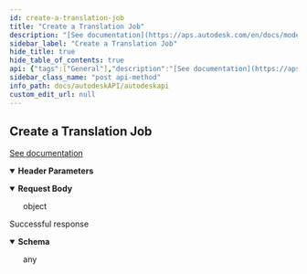 ```yaml
---
id: create-a-translation-job
title: "Create a Translation Job"
description: "[See documentation](https://aps.autodesk.com/en/docs/model-derivative/v2/reference/http/job-POST/)"
sidebar_label: "Create a Translation Job"
hide_title: true
hide_table_of_contents: true
api: {"tags":["General"],"description":"[See documentation](https://aps.autodesk.com/en/docs/model-derivative/v2/reference/http/job-POST/)","requestBody":{"content":{"application/json":{"schema":{"type":"object","example":{"input":{"urn":"{{t1_ossEncodedSourceFileURN}}"},"output":{"destination":{"region":"us"},"formats":[{"type":"obj"}]}}}}}},"parameters":[{"name":"Content-Type","in":"header","schema":{"type":"string"},"example":"application/json"},{"name":"Authorization","in":"header","schema":{"type":"string"},"example":"Bearer {{access_token}}"},{"name":"x-ads-force-all","in":"header","schema":{"type":"boolean"},"example":"true"}],"responses":{"200":{"description":"Successful response","content":{"application/json":{}}}},"method":"post","path":"/modelderivative/v2/designdata/job","servers":[{"url":"https://developer.api.autodesk.com"},{"url":"http://{{contentuploadsignedurl}}"}],"jsonRequestBodyExample":{"input":{"urn":"{{t1_ossEncodedSourceFileURN}}"},"output":{"destination":{"region":"us"},"formats":[{"type":"obj"}]}},"info":{"title":"autodeskAPI","version":"1.0.0"},"postman":{"name":"Create a Translation Job","description":{"content":"[See documentation](https://aps.autodesk.com/en/docs/model-derivative/v2/reference/http/job-POST/)","type":"text/plain"},"url":{"path":["modelderivative","v2","designdata","job"],"host":["{{baseUrl}}"],"query":[],"variable":[]},"header":[{"disabled":false,"description":{"content":"","type":"text/plain"},"key":"x-ads-force-all","value":""},{"key":"Content-Type","value":"application/json"},{"key":"Accept","value":"application/json"}],"method":"POST","body":{"mode":"raw","raw":"\"\"","options":{"raw":{"language":"json"}}}}}
sidebar_class_name: "post api-method"
info_path: docs/autodeskAPI/autodeskapi
custom_edit_url: null
---
```



## Create a Translation Job



[See documentation](https://aps.autodesk.com/en/docs/model-derivative/v2/reference/http/job-POST/)

<details style={{"marginBottom":"1rem"}} data-collapsed={false} open={true}><summary style={{}}><strong>Header Parameters</strong></summary><div><ul><ParamsItem className={"paramsItem"} param={{"name":"Content-Type","in":"header","schema":{"type":"string"},"example":"application/json"}}></ParamsItem><ParamsItem className={"paramsItem"} param={{"name":"Authorization","in":"header","schema":{"type":"string"},"example":"Bearer {{access_token}}"}}></ParamsItem><ParamsItem className={"paramsItem"} param={{"name":"x-ads-force-all","in":"header","schema":{"type":"boolean"},"example":"true"}}></ParamsItem></ul></div></details><MimeTabs><TabItem label={"application/json"} value={"application/json-schema"}><details style={{}} data-collapsed={false} open={true}><summary style={{"textAlign":"left"}}><strong>Request Body</strong></summary><div style={{"textAlign":"left","marginLeft":"1rem"}}></div><ul style={{"marginLeft":"1rem"}}><div style={{"marginTop":".5rem","marginBottom":".5rem","marginLeft":"1rem"}}>

object

</div></ul></details></TabItem></MimeTabs><div><ApiTabs><TabItem label={"200"} value={"200"}><div>

Successful response

</div><div><MimeTabs schemaType={"response"}><TabItem label={"application/json"} value={"application/json"}><SchemaTabs><TabItem label={"Schema"} value={"Schema"}><details style={{}} data-collapsed={false} open={true}><summary style={{"textAlign":"left"}}><strong>Schema</strong></summary><div style={{"textAlign":"left","marginLeft":"1rem"}}></div><ul style={{"marginLeft":"1rem"}}>any</ul></details></TabItem></SchemaTabs></TabItem></MimeTabs></div></TabItem></ApiTabs></div>
      